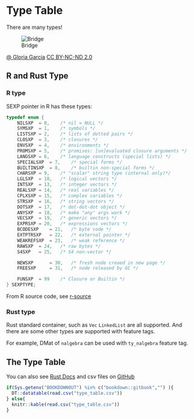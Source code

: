 # Type Table

There are many types!

![Bridge](./images/bridge.jpg)

[@ Gloria Garcia](https://www.flickr.com/photos/kitkit201/16133394909/in/photostream/)
[CC BY-NC-ND 2.0](https://creativecommons.org/licenses/by-nc-nd/2.0/)

## R and Rust Type

### R type

SEXP pointer in R has these types:

```c
typedef enum {
    NILSXP	= 0,	/* nil = NULL */
    SYMSXP	= 1,	/* symbols */
    LISTSXP	= 2,	/* lists of dotted pairs */
    CLOSXP	= 3,	/* closures */
    ENVSXP	= 4,	/* environments */
    PROMSXP	= 5,	/* promises: [un]evaluated closure arguments */
    LANGSXP	= 6,	/* language constructs (special lists) */
    SPECIALSXP	= 7,	/* special forms */
    BUILTINSXP	= 8,	/* builtin non-special forms */
    CHARSXP	= 9,	/* "scalar" string type (internal only)*/
    LGLSXP	= 10,	/* logical vectors */
    INTSXP	= 13,	/* integer vectors */
    REALSXP	= 14,	/* real variables */
    CPLXSXP	= 15,	/* complex variables */
    STRSXP	= 16,	/* string vectors */
    DOTSXP	= 17,	/* dot-dot-dot object */
    ANYSXP	= 18,	/* make "any" args work */
    VECSXP	= 19,	/* generic vectors */
    EXPRSXP	= 20,	/* expressions vectors */
    BCODESXP	= 21,	/* byte code */
    EXTPTRSXP	= 22,	/* external pointer */
    WEAKREFSXP	= 23,	/* weak reference */
    RAWSXP	= 24,	/* raw bytes */
    S4SXP	= 25,	/* S4 non-vector */

    NEWSXP      = 30,   /* fresh node creaed in new page */
    FREESXP     = 31,   /* node released by GC */

    FUNSXP	= 99	/* Closure or Builtin */
} SEXPTYPE;
```

From R source code, see [r-source](https://github.com/wch/r-source/blob/10617567bb97827f4b68b375e67f409f6013d93b/src/include/Rinternals.h#L148-L178)

### Rust type 

Rust standard container, such as `Vec` `LinkedList` are all supported. And there are some other types are supported with feature tags.

For example, DMat of `nalgebra` can be used with `ty_nalgebra` feature tag.

## The Type Table

You can also see [Rust Docs](http://docs.rustr.org/rustr/traits/trait.RNew.html) and csv files on [GitHub](https://github.com/rustr/book/blob/master/type_table.csv) 

```r
if(Sys.getenv("BOOKDOWNOUT") %in% c("bookdown::gitbook","") ){
  DT::datatable(read.csv("type_table.csv"))
} else{
  knitr::kable(read.csv("type_table.csv"))
}
```
